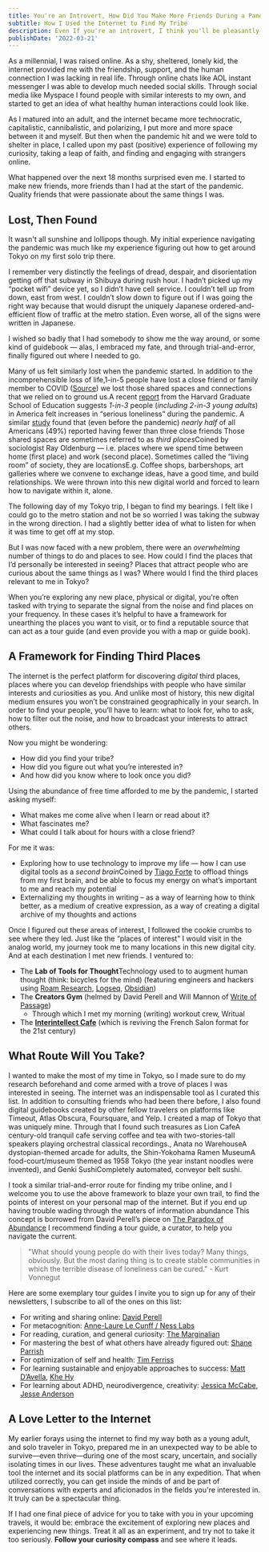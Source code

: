 ```yaml
---
title: You're an Introvert, How Did You Make More Friends During a Pandemic?
subtitle: How I Used the Internet to Find My Tribe
description: Even If you're an introvert, I think you'll be pleasantly surprised to find out that it's quite easy to connect, interact, and nurture relationships with people who share the same passions and curiosities as you. You just need to know where to look.
publishDate: '2022-03-21'
---
```


As a millennial, I was raised online. As a shy, sheltered, lonely kid, the internet provided me with the friendship, support, and the human connection I was lacking in real life. Through online chats like AOL instant messenger I was able to develop much needed social skills. Through social media like Myspace I found people with similar interests to my own, and started to get an idea of what healthy human interactions could look like.

As I matured into an adult, and the internet became more technocratic, capitalistic, cannibalistic, and polarizing, I put more and more space between it and myself. But then when the pandemic hit and we were told to shelter in place, I called upon my past (positive) experience of following my curiosity, taking a leap of faith, and finding and engaging with strangers online.

What happened over the next 18 months surprised even me. I started to make new friends, more friends than I had at the start of the pandemic. Quality friends that were passionate about the same things I was.

## Lost, Then Found

It wasn't all sunshine and lollipops though. My initial experience navigating the pandemic was much like my experience figuring out how to get around Tokyo on my first solo trip there.

I remember very distinctly the feelings of dread, despair, and disorientation getting off that subway in Shibuya during rush hour. I hadn’t picked up my “pocket wifi” device yet, so I didn’t have cell service. I couldn’t tell up from down, east from west. I couldn’t slow down to figure out if I was going the right way because that would disrupt the uniquely Japanese ordered-and-efficient flow of traffic at the metro station. Even worse, all of the signs were written in Japanese.

<MainColumn image='/images/yamanote-line.jpg' height={432} width ={700} />

I wished so badly that I had somebody to show me the way around, or some kind of guidebook — alas, I embraced my fate, and through trial-and-error, finally figured out where I needed to go.

Many of us felt similarly lost when the pandemic started. In addition to the incomprehensible loss of life,<SideNote id="lives-lost">1-in-5 people have lost a close friend or family member to COVID ([Source](https://www.nytimes.com/2021/12/23/opinion/covid-pandemic-grief.html))</SideNote> we lost those shared spaces and connections that we relied on to ground us.<SideNote id="loneliness">A recent [report](https://mcc.gse.harvard.edu/reports/loneliness-in-america) from the Harvard Graduate School of Education suggests _1-in-3_ people (_including 2-in-3 young adults_) in America felt increases in “serious loneliness” during the pandemic. A similar [study](https://www.americansurveycenter.org/research/the-state-of-american-friendship-change-challenges-and-loss/) found that (even before the pandemic) _nearly half_ of all Americans (49%) reported having fewer than three close friends</SideNote> Those shared spaces are sometimes referred to as _third places_<SideNote id="third-places">Coined by sociologist Ray Oldenburg</SideNote> — i.e. places where we spend time between home (first place) and work (second place). Sometimes called the “living room” of society, they are locations<SideNote id="tp-locations">E.g. Coffee shops, barbershops, art galleries</SideNote> where we convene to exchange ideas, have a good time, and build relationships. We were thrown into this new digital world and forced to learn how to navigate within it, alone.

The following day of my Tokyo trip, I began to find my bearings. I felt like I could go to the metro station and not be so worried I was taking the subway in the wrong direction. I had a slightly better idea of what to listen for when it was time to get off at my stop.

But I was now faced with a new problem, there were an _overwhelming_ number of things to do and places to see. How could I find the places that I’d personally be interested in seeing? Places that attract people who are curious about the same things as I was? Where would I find the third places relevant to me in Tokyo?

When you’re exploring any new place, physical or digital, you're often tasked with trying to separate the signal from the noise and find places on your frequency. In these cases it’s helpful to have a framework for unearthing the places you want to visit, or to find a reputable source that can act as a tour guide (and even provide you with a map or guide book).

## A Framework for Finding Third Places

The internet is the perfect platform for discovering _digital_ third places, places where you can develop friendships with people who have similar interests and curiosities as you. And unlike most of history, this new digital medium ensures you won’t be constrained geographically in your search. In order to find your people, you’ll have to learn: what to look for, who to ask, how to filter out the noise, and how to broadcast your interests to attract others.

Now you might be wondering:
- How did you find your tribe?
- How did you figure out what you’re interested in?
- And how did you know where to look once you did?

Using the abundance of free time afforded to me by the pandemic, I started asking myself:
- What makes me come alive when I learn or read about it?
- What fascinates me?
- What could I talk about for hours with a close friend?

For me it was:
- Exploring how to use technology to improve my life — how I can use digital tools as a _second brain_<SideNote id="second-brain">Coined by [Tiago Forte](https://fortelabs.co/)</SideNote> to offload things from my first brain, and be able to focus my energy on what’s important to me and reach my potential
- Externalizing my thoughts in writing – as a way of learning how to think better, as a medium of creative expression, as a way of creating a digital archive of my thoughts and actions

Once I figured out these areas of interest, I followed the cookie crumbs to see where they led. Just like the “places of interest" I would visit in the analog world, my journey took me to many locations in this new digital city. And at each destination I met new friends. I ventured to:

<MarginFigure id="ii-cafe" image="/images/interintellect-salon.jpg" height={919} width={1600} noWrapper={false} />

- The **Lab of Tools for Thought**<SideNote id="tft">Technology used to to augment human thought (think: bicycles for the mind)</SideNote> (featuring engineers and hackers using [Roam Research](https://twitter.com/RoamResearch), [Logseq](https://logseq.com/), [Obsidian](https://obsidian.md/))
- The **Creators Gym** (helmed by David Perell and Will Mannon of [Write of Passage](https://writeofpassage.school/))
  - Through which I met my morning (writing) workout crew, Writual
- The **[Interintellect Cafe](https://interintellect.com/)** (which is reviving the French Salon format for the 21st century)

## What Route Will You Take?

I wanted to make the most of my time in Tokyo, so I made sure to do my research beforehand and come armed with a trove of places I was interested in seeing.<MarginFigure id="tokyo-map" image="/images/tokyo-poi-map.jpg" height={498} width={1200} noWrapper={true} /> The internet was an indispensable tool as I curated this list. In addition to consulting friends who had been there before, I also found digital guidebooks created by other fellow travelers on platforms like Timeout, Atlas Obscura, Foursquare, and Yelp. I created a map of Tokyo that was uniquely mine.  Through that I found such treasures as Lion Cafe<SideNote id="lion-cafe">A century-old tranquil cafe serving coffee and tea with two-stories-tall speakers playing orchestral classical recordings.</SideNote>, Anata no Warehouse<SideNote id="anata">A dystopian-themed arcade for adults</SideNote>, the Shin-Yokohama Ramen Museum<SideNote id="ramen">A food-court/museum themed as 1958 Tokyo (the year instant noodles were invented)</SideNote>, and Genki Sushi<SideNote id="genki">Completely automated, conveyor belt sushi</SideNote>.

<MainColumn image='/images/japan-collage.jpg' height={1268} width ={1200} />

I took a similar trial-and-error route for finding my tribe online, and I welcome you to use the above framework to blaze your own trail, to find the points of interest on your personal map of the internet. But if you end up having trouble wading through the waters of information abundance<SideNote id="info-abundance"> This concept is borrowed from David Perell’s piece on [The Paradox of Abundance](https://twitter.com/david_perell/status/1478463462485344261)</SideNote> I recommend finding a tour guide, a curator, to help you navigate the current.

> "What should young people do with their lives today? Many things, obviously. But the most daring thing is to create stable communities in which the terrible disease of loneliness can be cured." - Kurt Vonnegut

Here are some exemplary tour guides<SideNote id="tour-guides"> I invite you to sign up for any of their newsletters, I subscribe to all of the ones on this list</SideNote>:
- For writing and sharing online: [David Perell](https://perell.com/about/)
- For metacognition: [Anne-Laure Le Cunff / Ness Labs](https://nesslabs.com/)
- For reading, curation, and general curiosity: [The Marginalian](https://www.themarginalian.org/about/)
- For mastering the best of what others have already figured out: [Shane Parrish](https://fs.blog/start/#brainfood)
- For optimization of self and health: [Tim Ferriss](https://tim.blog/about/)
- For learning sustainable and enjoyable approaches to success: [Matt D’Avella](https://slowgrowth.com/philosophy/), [Khe Hy](https://radreads.co/)
- For learning about ADHD, neurodivergence, creativity: [Jessica McCabe](https://www.youtube.com/channel/UC-nPM1_kSZf91ZGkcgy_95Q), [Jesse Anderson](https://twitter.com/jessejanderson)

## A Love Letter to the Internet

My earlier forays using the internet to find my way both as a young adult, and solo traveler in Tokyo, prepared me in an unexpected way to be able to survive—even thrive—during one of the most scary, uncertain, and socially isolating times in our lives. These adventures taught me what an invaluable tool the internet and its social platforms can be in any expedition. That when utilized correctly, you can get inside the minds of and be part of conversations with experts and aficionados in the fields you're interested in. It truly can be a spectacular thing.

If I had one final piece of advice for you to take with you in your upcoming travels, it would be: embrace the excitement of exploring new places and experiencing new things. Treat it all as an experiment, and try not to take it too seriously. **Follow your curiosity compass** and see where it leads.